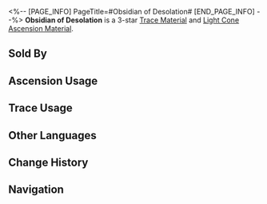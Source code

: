 <%-- [PAGE_INFO]
PageTitle=#Obsidian of Desolation#
[END_PAGE_INFO] --%>
{{Item Infobox
|id          = 110152
|image       = Item Obsidian of Desolation.png{{subst:void|<!--$UPLOAD:<<SpriteOutput/ItemFigures/110152.png>-<Item Obsidian of Desolation.png>-<Item Icons>>-->}}
|type        = Trace Material
|type2       = Light Cone Ascension Material
|invCategory = Upgrade Materials
|rarity      = 3
|effect      = 
|description = A chunk of dark matter captured from the void. Used to level up Traces moderately for {{Color|h|Nihility}} characters.
|source1     = [[Calyx (Crimson): Bud of Nihility (undefined)]]
|source2     = [[Omni-Synthesizer]] &mdash; Material Synthesis
|source3     = [[Embers Exchange]]
|source4     = [[Omni-Synthesizer]] &mdash; Material Exchange
}}
{{Description|No reflections can be seen on the surface of the black prism. Not only does it suck in all the light, it seems to also absorb the wielder's emotions, leaving only a faint feeling of emptiness.<br /><br />''"..."''}}
'''Obsidian of Desolation''' is a 3-star [[Trace Material]] and [[Light Cone Ascension Material]].

==Sold By==
{{Shop Availability}}

==Ascension Usage==
{{Ascension Usage}}

==Trace Usage==
{{Trace Usage}}

==Other Languages==
{{Other Languages
|en   = Obsidian of Desolation
|zhs  = 虚空黑曜
|zht  = 虛空黑曜
|ja   = 虚空の黒曜
|ko   = 허공의 흑요
|es   = Obsidiana del vacío
|fr   = Obsidienne de désolation
|ru   = Обсидиан запустения
|th   = Obsidian of Desolation
|vi   = Ánh Đen Hư Không
|de   = Obsidian der Trostlosigkeit
|id   = Obsidian of Desolation
|pt   = Obsidiana da Desolação
}}

==Change History==
{{Change History|1.0}}

==Navigation==
{{Upgrade Material Navbox}}